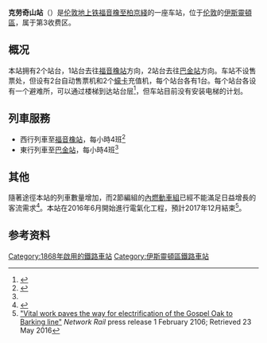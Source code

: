 {{Infobox London station
| name = Crouch Hill
| image_name = Crouch Hill Station Overview.jpg
| locale = [[斯特劳德格林|斯特劳德格林]]
| borough = [[伊斯靈頓區|伊斯靈頓區]]
| manager = [[伦敦地上铁|伦敦地上铁]]
| owner = [[英国国营铁路公司|英国国营铁路公司]]
| symbol = overground
| gridref =
| railcode = CRH
| platforms = 2
| fare_zone = 3
<!--
| railexits0405 = {{pad|1em}}0.045
| railexits0506 = {{decrease}} 0.044
| railexits0607 = {{increase}} 0.271
| railexits0708 = {{decrease}} 0.153
| railexits0809 = {{increase}} 0.190
| railexits0910 = {{decrease}} 0.172 -->
| railexits1011 = {{increase}} 0.321
| railexits1112 = {{increase}} 0.498
| railexits1213 = {{increase}} 0.636
| railexits1314 = {{increase}} 0.789
| railexits1415 = {{increase}} 0.832
| latitude = 51.5713
| longitude = -0.1171
| events1  = 营业中
| years1 = 1868
| access = yes
| access_note = <ref>{{Cite map/London Overground Map}}</ref><ref>{{Cite map/Standard Tube Map}}</ref>
| dft_category = E
}}

'''克劳奇山站'''（{{lang-en|Crouch Hill railway station}}）是[[伦敦地上铁|伦敦地上铁]][[福音橡至柏京綫|福音橡至柏京綫]]的一座车站，位于[[伦敦|伦敦]]的[[伊斯靈頓區|伊斯靈頓區]]，属于第3收费区。

==概况==
本站拥有2个站台，1站台去往[[福音橡站|福音橡站]]方向，2站台去往[[巴金站|巴金站]]方向。车站不设售票处，但设有2台自动售票机和2个[[蠔卡|蠔卡]]充值机，每个站台各有1台。每个站台各设有一个避难所，可以通过楼梯到达站台层<ref>{{Cite web |url=http://www.nationalrail.co.uk/stations/CRH/details.html |title=存档副本 |accessdate=2017-01-02 |archive-date=2017-01-02 |archive-url=https://web.archive.org/web/20170102172600/http://www.nationalrail.co.uk/stations/CRH/details.html |dead-url=no }}</ref>，但车站目前没有安装电梯的计划。

==列車服務==
*西行列車至[[福音橡站|福音橡站]]，每小時4班<ref name=GOBLtimetable>{{Cite web |url=https://www.tfl.gov.uk/cdn/static/cms/documents/gospel-oak-to-barking-timetable-december-2014.pdf |title= Gospel Oak to Barking timetable |accessdate=2017-01-02 |archive-date=2015-02-13 |archive-url=https://web.archive.org/web/20150213065258/http://www.tfl.gov.uk/cdn/static/cms/documents/gospel-oak-to-barking-timetable-december-2014.pdf |dead-url=no }}</ref>
*東行列車至[[巴金站|巴金站]]，每小時4班<ref name=GOBLtimetable />

==其他==
隨著途徑本站的列車數量增加，而2節編組的[[內燃動車組|內燃動車組]]已經不能滿足日益增長的客流需求<ref>{{Cite web |url=http://www.camdennewjournal.com/news/2010/mar/%E2%80%98overcrowded%E2%80%99-trains-danger-gospel-oak-barking-line |title=‘Overcrowded’ trains danger on Gospel Oak to Barking line |accessdate=2017-01-02 |archive-date=2015-02-10 |archive-url=https://web.archive.org/web/20150210182543/http://www.camdennewjournal.com/news/2010/mar/%E2%80%98overcrowded%E2%80%99-trains-danger-gospel-oak-barking-line |dead-url=no }}</ref>。本站在2016年6月開始進行電氣化工程，預計2017年12月結束<ref>[https://www.networkrail.co.uk/news/2016/feb/vital-work-paves-way-GOBE/ "Vital work paves the way for electrification of the Gospel Oak to Barking line"] {{Wayback|url=https://www.networkrail.co.uk/news/2016/feb/vital-work-paves-way-GOBE/ |date=20160630154839 }}''Network Rail'' press release 1 February 2106; Retrieved 23 May 2016</ref>。

==参考资料==
{{reflist}}

{{倫敦地上鐵福音橡巴金線}}

{{DEFAULTSORT:Crouch Hill}}
[[Category:1868年啟用的鐵路車站|Category:1868年啟用的鐵路車站]]
[[Category:伊斯靈頓區鐵路車站|Category:伊斯靈頓區鐵路車站]]